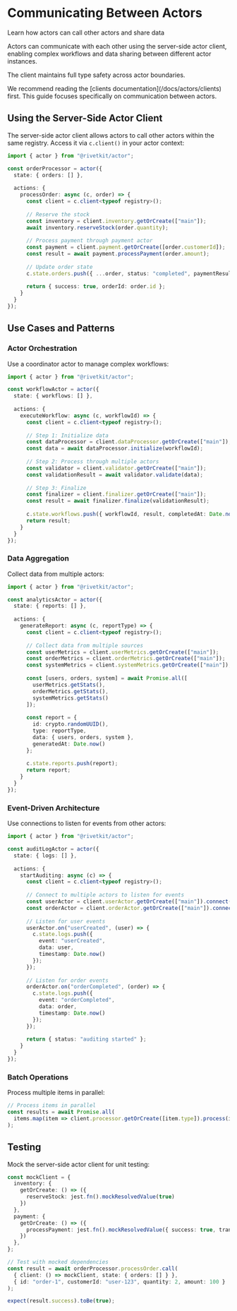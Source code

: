 # Communicating Between Actors

Learn how actors can call other actors and share data

Actors can communicate with each other using the server-side actor client, enabling complex workflows and data sharing between different actor instances.

The client maintains full type safety across actor boundaries.

<Note>
We recommend reading the [clients documentation](/docs/actors/clients) first. This guide focuses specifically on communication between actors.
</Note>

## Using the Server-Side Actor Client

The server-side actor client allows actors to call other actors within the same registry. Access it via `c.client()` in your actor context:

```typescript
import { actor } from "@rivetkit/actor";

const orderProcessor = actor({
  state: { orders: [] },
  
  actions: {
    processOrder: async (c, order) => {
      const client = c.client<typeof registry>();
      
      // Reserve the stock
      const inventory = client.inventory.getOrCreate(["main"]);
      await inventory.reserveStock(order.quantity);
      
      // Process payment through payment actor
      const payment = client.payment.getOrCreate([order.customerId]);
      const result = await payment.processPayment(order.amount);
      
      // Update order state
      c.state.orders.push({ ...order, status: "completed", paymentResult: result });
      
      return { success: true, orderId: order.id };
    }
  }
});
```

## Use Cases and Patterns

### Actor Orchestration

Use a coordinator actor to manage complex workflows:

```typescript
import { actor } from "@rivetkit/actor";

const workflowActor = actor({
  state: { workflows: [] },
  
  actions: {
    executeWorkflow: async (c, workflowId) => {
      const client = c.client<typeof registry>();
      
      // Step 1: Initialize data
      const dataProcessor = client.dataProcessor.getOrCreate(["main"]);
      const data = await dataProcessor.initialize(workflowId);
      
      // Step 2: Process through multiple actors
      const validator = client.validator.getOrCreate(["main"]);
      const validationResult = await validator.validate(data);
      
      // Step 3: Finalize
      const finalizer = client.finalizer.getOrCreate(["main"]);
      const result = await finalizer.finalize(validationResult);
      
      c.state.workflows.push({ workflowId, result, completedAt: Date.now() });
      return result;
    }
  }
});
```

### Data Aggregation

Collect data from multiple actors:

```typescript
import { actor } from "@rivetkit/actor";

const analyticsActor = actor({
  state: { reports: [] },
  
  actions: {
    generateReport: async (c, reportType) => {
      const client = c.client<typeof registry>();
      
      // Collect data from multiple sources
      const userMetrics = client.userMetrics.getOrCreate(["main"]);
      const orderMetrics = client.orderMetrics.getOrCreate(["main"]);
      const systemMetrics = client.systemMetrics.getOrCreate(["main"]);
      
      const [users, orders, system] = await Promise.all([
        userMetrics.getStats(),
        orderMetrics.getStats(),
        systemMetrics.getStats()
      ]);
      
      const report = {
        id: crypto.randomUUID(),
        type: reportType,
        data: { users, orders, system },
        generatedAt: Date.now()
      };
      
      c.state.reports.push(report);
      return report;
    }
  }
});
```

### Event-Driven Architecture

Use connections to listen for events from other actors:

```typescript
import { actor } from "@rivetkit/actor";

const auditLogActor = actor({
  state: { logs: [] },
  
  actions: {
    startAuditing: async (c) => {
      const client = c.client<typeof registry>();
      
      // Connect to multiple actors to listen for events
      const userActor = client.userActor.getOrCreate(["main"]).connect();
      const orderActor = client.orderActor.getOrCreate(["main"]).connect();
      
      // Listen for user events
      userActor.on("userCreated", (user) => {
        c.state.logs.push({ 
          event: "userCreated", 
          data: user, 
          timestamp: Date.now() 
        });
      });
      
      // Listen for order events
      orderActor.on("orderCompleted", (order) => {
        c.state.logs.push({ 
          event: "orderCompleted", 
          data: order, 
          timestamp: Date.now() 
        });
      });
      
      return { status: "auditing started" };
    }
  }
});
```

### Batch Operations

Process multiple items in parallel:

```typescript
// Process items in parallel
const results = await Promise.all(
  items.map(item => client.processor.getOrCreate([item.type]).process(item))
);
```

## Testing

Mock the server-side actor client for unit testing:

```typescript
const mockClient = {
  inventory: {
    getOrCreate: () => ({
      reserveStock: jest.fn().mockResolvedValue(true)
    })
  },
  payment: {
    getOrCreate: () => ({
      processPayment: jest.fn().mockResolvedValue({ success: true, transactionId: "123" })
    })
  },
};

// Test with mocked dependencies
const result = await orderProcessor.processOrder.call(
  { client: () => mockClient, state: { orders: [] } },
  { id: "order-1", customerId: "user-123", quantity: 2, amount: 100 }
);

expect(result.success).toBe(true);
```

